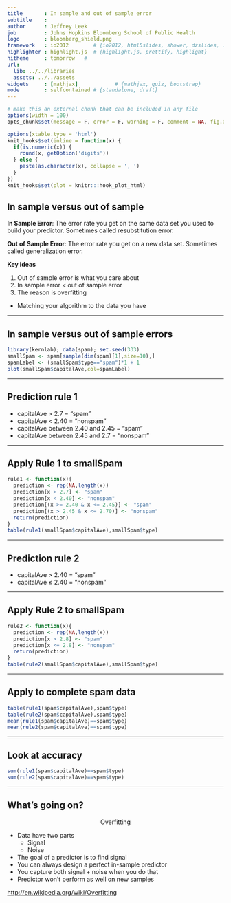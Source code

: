 ```yaml
---
title       : In sample and out of sample error
subtitle    : 
author      : Jeffrey Leek
job         : Johns Hopkins Bloomberg School of Public Health
logo        : bloomberg_shield.png
framework   : io2012        # {io2012, html5slides, shower, dzslides, ...}
highlighter : highlight.js  # {highlight.js, prettify, highlight}
hitheme     : tomorrow   # 
url:
  lib: ../../libraries
  assets: ../../assets
widgets     : [mathjax]            # {mathjax, quiz, bootstrap}
mode        : selfcontained # {standalone, draft}
---
```



```r
# make this an external chunk that can be included in any file
options(width = 100)
opts_chunk$set(message = F, error = F, warning = F, comment = NA, fig.align = 'center', dpi = 100, tidy = F, cache.path = '.cache/', fig.path = 'fig/')

options(xtable.type = 'html')
knit_hooks$set(inline = function(x) {
  if(is.numeric(x)) {
    round(x, getOption('digits'))
  } else {
    paste(as.character(x), collapse = ', ')
  }
})
knit_hooks$set(plot = knitr:::hook_plot_html)
```

## In sample versus out of sample

__In Sample Error__: The error rate you get on the same
data set you used to build your predictor. Sometimes
called resubstitution error.

__Out of Sample Error__: The error rate you get on a new
data set. Sometimes called generalization error. 

__Key ideas__

1. Out of sample error is what you care about
2. In sample error $<$ out of sample error
3. The reason is overfitting
  * Matching your algorithm to the data you have

---

## In sample versus out of sample errors

```r
library(kernlab); data(spam); set.seed(333)
smallSpam <- spam[sample(dim(spam)[1],size=10),]
spamLabel <- (smallSpam$type=="spam")*1 + 1
plot(smallSpam$capitalAve,col=spamLabel)
```


---

## Prediction rule 1

* capitalAve $>$ 2.7 = "spam"
* capitalAve $<$ 2.40 = "nonspam"
* capitalAve between 2.40 and 2.45 = "spam"
* capitalAve between 2.45 and 2.7 = "nonspam"

---

## Apply Rule 1 to smallSpam

```r
rule1 <- function(x){
  prediction <- rep(NA,length(x))
  prediction[x > 2.7] <- "spam"
  prediction[x < 2.40] <- "nonspam"
  prediction[(x >= 2.40 & x <= 2.45)] <- "spam"
  prediction[(x > 2.45 & x <= 2.70)] <- "nonspam"
  return(prediction)
}
table(rule1(smallSpam$capitalAve),smallSpam$type)
```

---

## Prediction rule 2

* capitalAve $>$ 2.40 = "spam"
* capitalAve $\leq$ 2.40 = "nonspam"


---

## Apply Rule 2 to smallSpam


```r
rule2 <- function(x){
  prediction <- rep(NA,length(x))
  prediction[x > 2.8] <- "spam"
  prediction[x <= 2.8] <- "nonspam"
  return(prediction)
}
table(rule2(smallSpam$capitalAve),smallSpam$type)
```

---

## Apply to complete spam data

```r
table(rule1(spam$capitalAve),spam$type)
table(rule2(spam$capitalAve),spam$type)
mean(rule1(spam$capitalAve)==spam$type)
mean(rule2(spam$capitalAve)==spam$type)
```

---

## Look at accuracy

```r
sum(rule1(spam$capitalAve)==spam$type)
sum(rule2(spam$capitalAve)==spam$type)
```


---

## What's going on? 

<center><rt> Overfitting </rt></center>

* Data have two parts
  * Signal
  * Noise
* The goal of a predictor is to find signal
* You can always design a perfect in-sample predictor
* You capture both signal + noise when you do that
* Predictor won't perform as well on new samples

[http://en.wikipedia.org/wiki/Overfitting](http://en.wikipedia.org/wiki/Overfitting)